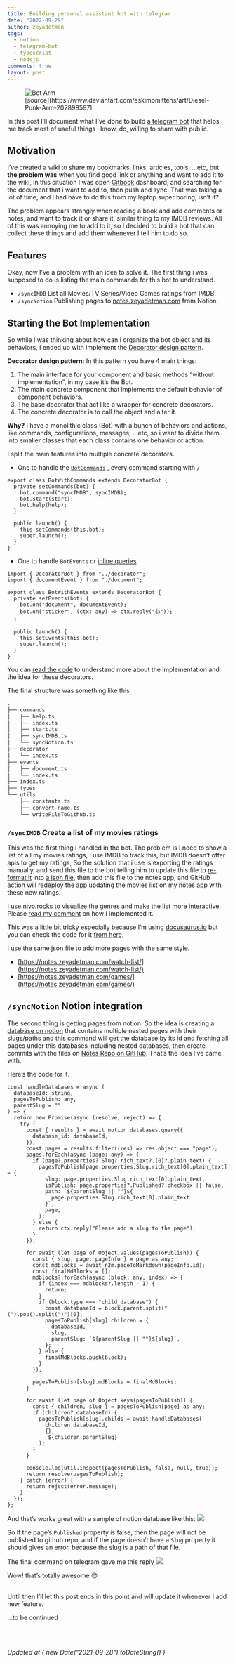 ```yaml
---
title: Building personal assistant bot with telegram
date: "2022-09-29"
author: zeyadetman
tags:
  - notion
  - telegram-bot
  - typescript
  - nodejs
comments: true
layout: post
---
```


<figure>
  <img
    src="https://images-wixmp-ed30a86b8c4ca887773594c2.wixmp.com/f/06f15b9b-f930-4389-98d6-9a1350406344/d3csubx-ef400f4d-f1d5-4ad0-ad79-397f2a0d9d7a.jpg?token=eyJ0eXAiOiJKV1QiLCJhbGciOiJIUzI1NiJ9.eyJzdWIiOiJ1cm46YXBwOjdlMGQxODg5ODIyNjQzNzNhNWYwZDQxNWVhMGQyNmUwIiwiaXNzIjoidXJuOmFwcDo3ZTBkMTg4OTgyMjY0MzczYTVmMGQ0MTVlYTBkMjZlMCIsIm9iaiI6W1t7InBhdGgiOiJcL2ZcLzA2ZjE1YjliLWY5MzAtNDM4OS05OGQ2LTlhMTM1MDQwNjM0NFwvZDNjc3VieC1lZjQwMGY0ZC1mMWQ1LTRhZDAtYWQ3OS0zOTdmMmEwZDlkN2EuanBnIn1dXSwiYXVkIjpbInVybjpzZXJ2aWNlOmZpbGUuZG93bmxvYWQiXX0.dhXt5qZ_EDROz5mHocVMiecOxis-ZeIYPzghstUSml0"
    alt="Bot Arm"
  />
  <figcaption>
    [source](https://www.deviantart.com/eskimomittens/art/Diesel-Punk-Arm-202899597)
  </figcaption>
</figure>

In this post I’ll document what I’ve done to build [a telegram bot](https://core.telegram.org/bots/api) that helps me track most of useful things i know, do, willing to share with public.

## Motivation

I’ve created a wiki to share my bookmarks, links, articles, tools, …etc, but **the problem was** when you find good link or anything and want to add it to the wiki, in this situation I was open [Gitbook](https://www.gitbook.com/) dashboard, and searching for the document that i want to add to, then push and sync. That was taking a lot of time, and i had have to do this from my laptop super boring, isn’t it?

The problem appears strongly when reading a book and add comments or notes, and want to track it or share it, similar thing to my IMDB reviews. All of this was annoying me to add to it, so I decided to build a bot that can collect these things and add them whenever I tell him to do so.

## Features

Okay, now I’ve a problem with an idea to solve it. The first thing i was supposed to do is listing the main commands for this bot to understand.

- `/syncIMDB` List all Movies/TV Series/Video Games ratings from IMDB.
- `/syncNotion` Publishing pages to [notes.zeyadetman.com](http://notes.zeyadetman.com) from Notion.

## Starting the Bot Implementation

So while I was thinking about how can i organize the bot object and its behaviors, I ended up with implement the [Decorator design pattern](https://refactoring.guru/design-patterns/decorator).

**Decorator design pattern:** In this pattern you have 4 main things:

1. The main interface for your component and basic methods “without implementation”, in my case it’s the Bot.
2. The main concrete component that implements the default behavior of component behaviors.
3. The base decorator that act like a wrapper for concrete decorators.
4. The concrete decorator is to call the object and alter it.

**Why?** I have a monolithic class (Bot) with a bunch of behaviors and actions, like commands, configurations, messages, …etc, so i want to divide them into smaller classes that each class contains one behavior or action.

I split the main features into multiple concrete decorators.

- One to handle the [`BotCommands`](https://core.telegram.org/api/bots/commands) , every command starting with `/`

```tsx
export class BotWithCommands extends DecoratorBot {
  private setCommands(bot) {
    bot.command("syncIMDB", syncIMDB);
    bot.start(start);
    bot.help(help);
  }

  public launch() {
    this.setCommands(this.bot);
    super.launch();
  }
}
```

- One to handle `BotEvents` or [inline queries](https://core.telegram.org/api/bots/inline).

```tsx
import { DecoratorBot } from "../decorator";
import { documentEvent } from "./document";

export class BotWithEvents extends DecoratorBot {
  private setEvents(bot) {
    bot.on("document", documentEvent);
    bot.on("sticker", (ctx: any) => ctx.reply("👍"));
  }

  public launch() {
    this.setEvents(this.bot);
    super.launch();
  }
}
```

You can [read the code](https://github.com/zeyadetman/ben-personal-assistant) to understand more about the implementation and the idea for these decorators.

The final structure was something like this

```bash
.
├── commands
│   ├── help.ts
│   ├── index.ts
│   ├── start.ts
│   ├── syncIMDB.ts
│   └── syncNotion.ts
├── decorator
│   └── index.ts
├── events
│   ├── document.ts
│   └── index.ts
├── index.ts
├── types
└── utils
    ├── constants.ts
    ├── convert-name.ts
    └── writeFileToGithub.ts
```

### `/syncIMDB` Create a list of my movies ratings

This was the first thing i handled in the bot. The problem is I need to show a list of all my movies ratings, I use IMDB to track this, but IMDB doesn’t offer apis to get my ratings, So the solution that i use is exporting the ratings manually, and send this file to the bot telling him to update this file to [re-format it](https://github.com/zeyadetman/ben-personal-assistant/blob/7528d28b6b860c819eadf321d616c3986dd0e4c4/src/commands/syncIMDB.ts#L14) into [a json file](https://github.com/zeyadetman/Notes/blob/main/src/data/imdb.json), then add this file to the notes app, and GitHub action will redeploy the app updating the movies list on my notes app with these new ratings.

I use [nivo.rocks](https://nivo.rocks/) to visualize the genres and make the list more interactive. Please [read my comment](https://github.com/plouc/nivo/issues/920#issuecomment-1256857723) on how I implemented it.

This was a little bit tricky especially because I’m using [docusaurus.io](https://docusaurus.io/) but you can check the code for it [from here](https://github.com/zeyadetman/Notes/edit/main/docs/watch-list/movies.mdx).

I use the same json file to add more pages with the same style.

- [https://notes.zeyadetman.com/watch-list/](https://notes.zeyadetman.com/watch-list/)
- [https://notes.zeyadetman.com/games/](https://notes.zeyadetman.com/games/)

## `/syncNotion` Notion integration

The second thing is getting pages from notion. So the idea is creating a [database on notion](https://www.notion.so/help/intro-to-databases) that contains multiple nested pages with their slugs/paths and this command will get the database by its id and fetching all pages under this databases including nested databases, then create commits with the files on [Notes Repo on GitHub](https://github.com/zeyadetman/Notes/). That’s the idea I’ve came with.

Here’s the code for it.

```tsx
const handleDatabases = async (
  databaseId: string,
  pagesToPublish: any,
  parentSlug = ""
) => {
  return new Promise(async (resolve, reject) => {
    try {
      const { results } = await notion.databases.query({
        database_id: databaseId,
      });
      const pages = results.filter((res) => res.object === "page");
      pages.forEach(async (page: any) => {
        if (page?.properties?.Slug?.rich_text?.[0]?.plain_text) {
          pagesToPublish[page.properties.Slug.rich_text[0].plain_text] = {
            slug: page.properties.Slug.rich_text[0].plain_text,
            isPublish: page.properties?.Published?.checkbox || false,
            path: `${parentSlug || ""}${
              page.properties.Slug.rich_text[0].plain_text
            }`,
            page,
          };
        } else {
          return ctx.reply("Please add a slug to the page");
        }
      });

      for await (let page of Object.values(pagesToPublish)) {
        const { slug, page: pageInfo } = page as any;
        const mdblocks = await n2m.pageToMarkdown(pageInfo.id);
        const finalMdBlocks = [];
        mdblocks?.forEach(async (block: any, index) => {
          if (index === mdblocks?.length - 1) {
            return;
          }
          if (block.type === "child_database") {
            const databaseId = block.parent.split("(").pop().split(")")[0];
            pagesToPublish[slug].children = {
              databaseId,
              slug,
              parentSlug: `${parentSlug || ""}${slug}`,
            };
          } else {
            finalMdBlocks.push(block);
          }
        });

        pagesToPublish[slug].mdBlocks = finalMdBlocks;
      }

      for await (let page of Object.keys(pagesToPublish)) {
        const { children, slug } = pagesToPublish[page] as any;
        if (children?.databaseId) {
          pagesToPublish[slug].childs = await handleDatabases(
            children.databaseId,
            {},
            `${children.parentSlug}`
          );
        }
      }

      console.log(util.inspect(pagesToPublish, false, null, true));
      return resolve(pagesToPublish);
    } catch (error) {
      return reject(error.message);
    }
  });
};
```

And that’s works great with a sample of notion database like this:
![](https://s3.us-west-2.amazonaws.com/secure.notion-static.com/94980b4e-93e6-4a6b-af5c-649172746920/Untitled.png?X-Amz-Algorithm=AWS4-HMAC-SHA256&X-Amz-Content-Sha256=UNSIGNED-PAYLOAD&X-Amz-Credential=AKIAT73L2G45EIPT3X45%2F20220929%2Fus-west-2%2Fs3%2Faws4_request&X-Amz-Date=20220929T044237Z&X-Amz-Expires=86400&X-Amz-Signature=9af6a176b786d4b4219800cb848f220d9e6de2a201809f3b742464807ceac47c&X-Amz-SignedHeaders=host&response-content-disposition=filename%20%3D%22Untitled.png%22&x-id=GetObject)

So if the page’s `Published` property is false, then the page will not be published to github repo, and if the page doesn’t have a `Slug` property it should gives an error, because the slug is a path of that file.

The final command on telegram gave me this reply
![](https://s3.us-west-2.amazonaws.com/secure.notion-static.com/0855f256-5672-4687-886f-7ba21bbfe358/Untitled.png?X-Amz-Algorithm=AWS4-HMAC-SHA256&X-Amz-Content-Sha256=UNSIGNED-PAYLOAD&X-Amz-Credential=AKIAT73L2G45EIPT3X45%2F20220929%2Fus-west-2%2Fs3%2Faws4_request&X-Amz-Date=20220929T044334Z&X-Amz-Expires=86400&X-Amz-Signature=481a5cbe7d627cb35832ae06557581d83fc40a9da651c0197ff0c1c3861ef84a&X-Amz-SignedHeaders=host&response-content-disposition=filename%20%3D%22Untitled.png%22&x-id=GetObject)

Wow! that’s totally awesome 😎

<br />
Until then I’ll let this post ends in this point and will update it whenever I add
new feature.

…to be continued

<br />
<br />

_Updated at { new Date("2021-09-28").toDateString() }_
